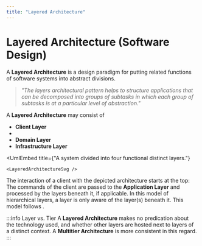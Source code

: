 ```yaml
---
title: "Layered Architecture"
---
```



# Layered Architecture (Software Design)

A **Layered Architecture** is a design paradigm for putting related functions of software systems into abstract divisions.

> _"The layers architectural pattern helps to structure applications that
can be decomposed into groups of subtasks in which each group of
subtasks is at a particular level of abstraction."_ <BibRef name="POSA" />

A **Layered Architecture** may consist of

 - **Client Layer**
 - **<GlosRef name="Application Layer" file="sd.applicationlayer" />**
 - **Domain Layer**
 - **Infrastructure Layer**


<UmlEmbed
    title={"A system divided into four functional distinct layers."}
>
    <LayeredArchitectureSvg />
</UmlEmbed>

The interaction of a client with the depicted architecture starts at the top: The commands of the client are passed to the
**Application Layer** and processed by the layers beneath it, if applicable. In this model of hierarchical layers,
a layer is only aware of the layer(s) beneath it. This model follows <BibRef name="ddd" pp="68-71" />.



:::info Layer vs. Tier
A **Layered Architecture** makes no predication about the technology used, and whether other layers are hosted next to
layers of a distinct context. A **Multitier Architecture** is more consistent in this regard.
:::

<BackButton />